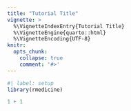 ```yaml
---
title: "Tutorial Title"
vignette: >
  %\VignetteIndexEntry{Tutorial Title}
  %\VignetteEngine{quarto::html}
  %\VignetteEncoding{UTF-8}
knitr:
  opts_chunk:
    collapse: true
    comment: '#>'
---
```


```r
#| label: setup
library(rmedicine)
```

```r
1 + 1 
```

